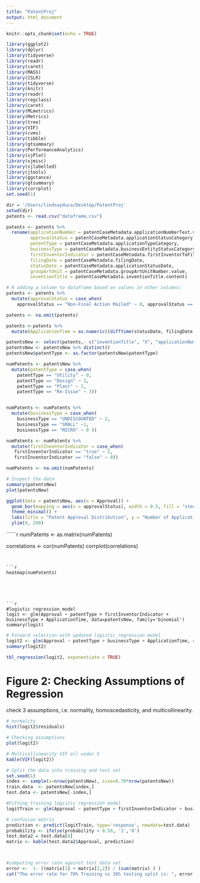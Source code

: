 ```yaml
---
title: "PatentProj"
output: html_document
---
```


```r
knitr::opts_chunk$set(echo = TRUE)
```
```r
library(ggplot2)
library(dplyr)
library(tidyverse)
library(readr)
library(caret)
library(MASS)
library(ISLR)
library(tidyverse)
library(knitr)
library(readr)
library(regclass)
library(caret)
library(MLmetrics)
library(Metrics)
library(tree)
library(VIF)
library(cvms)
library(tibble)   
library(gtsummary)
library(PerformanceAnalytics)
library(sjPlot)
library(sjmisc)
library(sjlabelled)
library(jtools)
library(ggstance)
library(gtsummary)
library(corrplot)
set.seed(1)
```

```r
dir = '/Users/lindsayduca/Desktop/PatentProj'
setwd(dir)
patents <- read.csv("dataframe.csv")

patents <- patents %>%
  rename(applicationNumber = patentCaseMetadata.applicationNumberText.value,
         approvalStatus = patentCaseMetadata.applicationStatusCategory,
         patentType = patentCaseMetadata.applicationTypeCategory,
         businessType = patentCaseMetadata.businessEntityStatusCategory,
         firstInventorIndicator = patentCaseMetadata.firstInventorToFileIndicator,
         filingDate = patentCaseMetadata.filingDate,
         statusDate = patentCaseMetadata.applicationStatusDate,
         groupArtUnit = patentCaseMetadata.groupArtUnitNumber.value,
         inventionTitle = patentCaseMetadata.inventionTitle.content)

# R adding a column to dataframe based on values in other columns:
patents <- patents %>% 
  mutate(approvalStatus = case_when(
    approvalStatus == "Non-Final Action Mailed" ~ 0, approvalStatus == "Non Final Action Mailed" ~ 0, approvalStatus == "Determination - Reexamination Ordered" ~ 0, approvalStatus == "Docketed New Case - Ready for Examination" ~ 1,  approvalStatus == "Sent to Classification contractor" ~ 0, approvalStatus == "Application Undergoing Preexam Processing" ~ 0, approvalStatus == "Application Dispatched from Preexam, Not Yet Docketed"~0)) 

patents <- na.omit(patents)

patents <-patents %>%
  mutate(ApplicationTime = as.numeric((difftime(statusDate, filingDate, units = 'days'))))
```

```r
patentsNew <- select(patents,- c("inventionTitle", "X", "applicationNumber", "filingDate", "statusDate", groupArtUnit))
patentsNew <- patentsNew %>% distinct()
patentsNew$patentType <- as.factor(patentsNew$patentType)
```

```r
numPatents <- patentsNew %>%
  mutate(patentType = case_when(
    patentType == "Utility" ~ 0, 
    patentType == "Design" ~ 1, 
    patentType == "Plant" ~ 2, 
    patentType == "Re-Issue" ~ 3))


numPatents <- numPatents %>%
  mutate(businessType = case_when(
    businessType == "UNDISCOUNTED" ~ 2,
    businessType == "SMALL" ~1,
    businessType == "MICRO" ~ 0 )) 

numPatents <- numPatents %>%
  mutate(firstInventorIndicator = case_when(
   firstInventorIndicator == "true" ~ 1,
   firstInventorIndicator == "false" ~ 0))

numPatents <- na.omit(numPatents)

```

 
```r
# Inspect the data
summary(patentsNew)
plot(patentsNew)
```

```r
ggplot(data = patentsNew, aes(x = Approval)) +
  geom_bar(mapping = aes(x = approvalStatus), width = 0.5, fill = "steelblue") +
  theme_minimal() + 
  labs(title = "Patent Approval Distribution", y = "Number of Applications") + 
  ylim(0, 290)

```
``````r
numPatents <- as.matrix(numPatents)

correlations <- cor(numPatents)
corrplot(correlations)


```


```r
heatmap(numPatents)





```r
#logistic regression model
logit <- glm(Approval ~ patentType + firstInventorIndicator + businessType + ApplicationTime, data=patentsNew, family='binomial')
summary(logit)
```
```r
# Forward selection with updated logistic regression model
logit2 <- glm(Approval ~ patentType + businessType + ApplicationTime, data=patentsNew, family='binomial')
summary(logit2)
```
```r
tbl_regression(logit2, exponentiate = TRUE)
```




# Figure 2: Checking Assumptions of Regression

check 3 assumptions, i.e. normality, homoscedasticity, and multicollinearity.
```r
# normality
hist(logit2$residuals)
```

```r
# Checking assumptions 
plot(logit2)
```

```r
# Multicollinearity VIF all under 5 
kable(VIF(logit2))
```


```r
# Split the data into training and test set
set.seed(1)
index <- sample(x=nrow(patentsNew), size=0.70*nrow(patentsNew))
train.data  <- patentsNew[index,]
test.data <- patentsNew[-index,]
```

```r
#Fitting training logistic regression model
logitTrain <- glm(Approval ~ patentType + firstInventorIndicator + businessType, data= train.data, family='binomial')

# confusion matrix
prediction <- predict(logitTrain, type='response', newdata=test.data)
probability <- ifelse(probability < 0.50, '1','0')
test.data2 = test.data[8]
matrix <- kable(test.data2$Approval, prediction)



#computing error rate against test data set
error <-  1- ((matrix[1] + matrix[2,2]) / (sum(matrix) ) )
cat("The error rate for 70% Training vs 30% testing split is: ", error)
```
